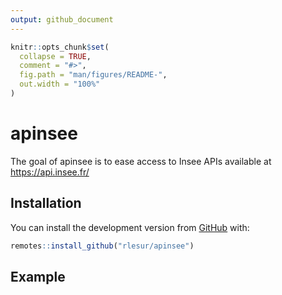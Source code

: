 ```yaml
---
output: github_document
---
```


<!-- README.md is generated from README.Rmd. Please edit that file -->

```r
knitr::opts_chunk$set(
  collapse = TRUE,
  comment = "#>",
  fig.path = "man/figures/README-",
  out.width = "100%"
)
```
# apinsee

<!-- badges: start -->
<!-- badges: end -->

The goal of apinsee is to ease access to Insee APIs available at <https://api.insee.fr/>

## Installation

You can install the development version from [GitHub](https://github.com/) with:

``` r
remotes::install_github("rlesur/apinsee")
```
## Example


